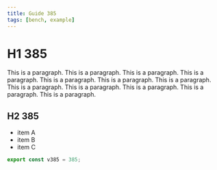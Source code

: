 ```yaml
---
title: Guide 385
tags: [bench, example]
---
```


# H1 385

This is a paragraph. This is a paragraph. This is a paragraph. This is a paragraph. This is a paragraph. This is a paragraph. This is a paragraph. This is a paragraph. This is a paragraph. This is a paragraph. This is a paragraph. This is a paragraph. 

## H2 385

- item A
- item B
- item C

```ts
export const v385 = 385;
```